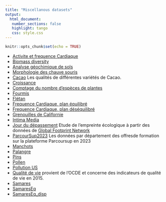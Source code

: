 ```yaml
---
title: "Miscellanous datasets"
output: 
  html_document:
   number_sections: false
   highlight: tango
   css: style.css
---
```



```r
knitr::opts_chunk$set(echo = TRUE)
```



* [Activite et frequence Cardiaque](datasets/activite_FC.csv)
* [Biomass diversity](datasets/Biomass_diversity.csv)
* [Analyse géochimique de sols](datasets/donnees_sols.txt)
* [Morphologie des chauve souris](datasets/bats.csv)
* [Cacao](datasets/cafe_guyana.csv) Les qualités de différentes variétés de Cacao.
* [Croissance](datasets/growth_data.txt)
* [Comptage du nombre d'espèces de plantes](datasets/plant_species.txt)
* [Fourmis](datasets/Fourmis.txt)
* [Flétan](datasets/GroundfishExtraction.csv)
* [Frequence Cardiaque, plan équilibré](datasets/FreqCardiaqueEq.txt)
* [Frequence Cardiaque, plan déséquilibré](datasets/FreqCardiaqueDes1.txt)
* [Grenouilles de Californie](datasets/Grenouille.don)
* [Intima Media](datasets/Intima_Media.txt)
* [Jour du dépassement](datasets/overshootday_overview.csv) Etude de l'empreinte écologique à partir des données de [Global Footprint Network](https://www.footprintnetwork.org/)
* [ParcourSup2023](datasets/parcoursup2023.csv) Les données par département des offresde formation sur la plateforme Parcoursup en 2023
* [Manchots](datasets/Manchots.csv)
* [Palangre](datasets/LonglineExample.csv)
* [Pins](datasets/Pin.txt)
* [Pollen](ss700.csv)
* [Pollution US](datasets/USAIR2.DAT)
* [Qualité de vie](datasets/QteVie.csv) provient de l'OCDE et concerne des indicateurs de qualité de vie en 2015. 
* [Samares](datasets/samares_small.xlsx)
* [SamaresEq](datasets/SamaresEq.txt)
* [SamaresEq_disp](datasets/SamaresEq_disp.csv)
